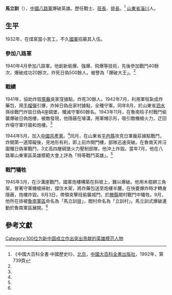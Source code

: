 '''馬立訓'''（{{bd|1920年||1945年|catIdx=A<br />}}），[[中國|中國]][[八路軍|八路軍]]爆破英雄。歷任戰士、[[班長|班長]]、[[排長|排長]]。<ref name="中國歷史Ⅱ，第739頁">《中國大百科全書·中國歷史Ⅱ》，[[北京|北京]]，[[中國大百科全書出版社|中國大百科全書出版社]]，1992年，第739頁</ref> [[山東省|山東省]][[淄川|淄川]]人。

==生平==
1932年，在煤窯當小苦工，不久[[國民革命軍|國軍]]招募其入伍。

===參加八路軍===
1940年4月參加八路軍。他創新偷爆、強爆、飛爆等技術，先後參加戰鬥40餘次，爆破成功20餘次，炸死日偽500餘人。被譽為「爆破大王」。<ref name="中國歷史Ⅱ，第739頁"/>

===戰績===
1941年，協助炸毀[[萊蕪|萊蕪]]吳家窪據點，炸死30餘人。1942年7月，利用軍毯紮成炸藥包，用[[手榴彈|手榴彈]]引爆，炸掉日偽岳家村據點，全殲守軍。同年8月，於山東省[[泗水县|泗水]]孫徐戰鬥炸毀日偽4座碉堡，殲滅守軍60餘名。1943年11月，在魯南柱子村戰鬥偷襲爆破日偽炮樓，被敵發現，他隱蔽在壕溝，用軍帽示形，吸引敵機槍火力，迂回炸塌守軍圩牆和炮樓。<ref name="中國歷史Ⅱ，第739頁"/>

1944年5月，加入[[中國共產黨|中國共產黨]]。<ref name="中國歷史Ⅱ，第739頁"/>同月，在山東省[[平邑縣|平邑縣]]攻克日軍龐莊據點戰鬥，炸開第一道障礙後，見地形有利，即上前炸開門樓，部隊迅速突破。在魯南天井汪圍殲日偽軍戰鬥，3丈高四層碉堡火力壓制部隊，他沖上炸毀。當年7月，他在八路軍山東軍區英雄模範大會上評為「特等戰鬥英雄」。<ref name="中國歷史Ⅱ，第739頁"/>

===戰鬥犧牲===
1945年3月，在沙溝崖戰鬥，國軍炮樓構築在斜坡上，難以爆破。他用木棍綁三角架，冒著守軍機槍掃射，撐住木架，將炸藥包送至炮樓半腰，在快要爆炸時才轉身隱蔽，炮樓炸毀。8月3日，帶領突擊班偷襲城門，於[[滕縣|滕縣]]閻村戰鬥中犧牲。9月，他所在排被[[魯南|魯南]][[軍區|軍區]]命名為「馬立訓[[排|排]]」，閻村命名為「立訓村」。馬立訓式爆破運動於魯南軍區展開。<ref name="中國歷史Ⅱ，第739頁"/>

==參考文獻==
<references />

[[Category:100位为新中国成立作出突出贡献的英雄模范人物|Category:100位为新中国成立作出突出贡献的英雄模范人物]]